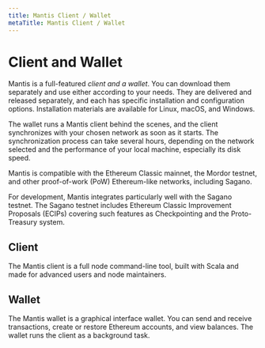 ```yaml
---
title: Mantis Client / Wallet
metaTitle: Mantis Client / Wallet
---
```



# Client and Wallet

Mantis is a full-featured *client and a wallet*. You can download them separately and use either according to your needs. They are delivered and released separately, and each has specific installation and configuration options.
Installation materials are available for Linux, macOS, and Windows.

The wallet runs a Mantis client behind the scenes, and the client synchronizes with your chosen network as soon as it starts. The synchronization process can take several hours, depending on the network selected and the performance of your local machine, especially its disk speed.

Mantis is compatible with the Ethereum Classic mainnet, the Mordor testnet, and other proof-of-work (PoW) Ethereum-like networks, including Sagano.

For development, Mantis integrates particularly well with the Sagano testnet. The Sagano testnet includes Ethereum Classic Improvement Proposals (ECIPs) covering such features as Checkpointing and the Proto-Treasury system.

## Client 
The Mantis client is a full node command-line tool, built with Scala and made for advanced users and node maintainers.  

## Wallet
The Mantis wallet is a graphical interface wallet. You can send and receive transactions, create or restore Ethereum accounts, and view balances. The wallet runs the client as a background task. 
